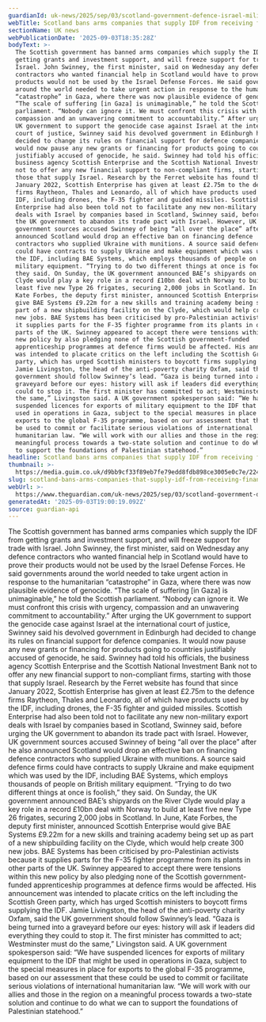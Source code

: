 ```yaml
---
guardianId: uk-news/2025/sep/03/scotland-government-defence-israel-military-gaza
webTitle: Scotland bans arms companies that supply IDF from receiving financial aid
sectionName: UK news
webPublicationDate: '2025-09-03T18:35:28Z'
bodyText: >-
  The Scottish government has banned arms companies which supply the IDF from
  getting grants and investment support, and will freeze support for trade with
  Israel. John Swinney, the first minister, said on Wednesday any defence
  contractors who wanted financial help in Scotland would have to prove their
  products would not be used by the Israel Defense Forces. He said governments
  around the world needed to take urgent action in response to the humanitarian
  “catastrophe” in Gaza, where there was now plausible evidence of genocide.
  “The scale of suffering [in Gaza] is unimaginable,” he told the Scottish
  parliament. “Nobody can ignore it. We must confront this crisis with urgency,
  compassion and an unwavering commitment to accountability.” After urging the
  UK government to support the genocide case against Israel at the international
  court of justice, Swinney said his devolved government in Edinburgh had
  decided to change its rules on financial support for defence companies. It
  would now pause any new grants or financing for products going to countries
  justifiably accused of genocide, he said. Swinney had told his officials, the
  business agency Scottish Enterprise and the Scottish National Investment Bank
  not to offer any new financial support to non-compliant firms, starting with
  those that supply Israel. Research by the Ferret website has found that since
  January 2022, Scottish Enterprise has given at least £2.75m to the defence
  firms Raytheon, Thales and Leonardo, all of which have products used by the
  IDF, including drones, the F-35 fighter and guided missiles. Scottish
  Enterprise had also been told not to facilitate any new non-military export
  deals with Israel by companies based in Scotland, Swinney said, before urging
  the UK government to abandon its trade pact with Israel. However, UK
  government sources accused Swinney of being “all over the place” after he also
  announced Scotland would drop an effective ban on financing defence
  contractors who supplied Ukraine with munitions. A source said defence firms
  could have contracts to supply Ukraine and make equipment which was used by
  the IDF, including BAE Systems, which employs thousands of people on British
  military equipment. “Trying to do two different things at once is foolish,”
  they said. On Sunday, the UK government announced BAE’s shipyards on the River
  Clyde would play a key role in a record £10bn deal with Norway to build at
  least five new Type 26 frigates, securing 2,000 jobs in Scotland. In June,
  Kate Forbes, the deputy first minister, announced Scottish Enterprise would
  give BAE Systems £9.22m for a new skills and training academy being set up as
  part of a new shipbuilding facility on the Clyde, which would help create 300
  new jobs. BAE Systems has been criticised by pro-Palestinian activists because
  it supplies parts for the F-35 fighter programme from its plants in other
  parts of the UK. Swinney appeared to accept there were tensions within this
  new policy by also pledging none of the Scottish government-funded
  apprenticeship programmes at defence firms would be affected. His announcement
  was intended to placate critics on the left including the Scottish Green
  party, which has urged Scottish ministers to boycott firms supplying the IDF.
  Jamie Livingston, the head of the anti-poverty charity Oxfam, said the UK
  government should follow Swinney’s lead. “Gaza is being turned into a
  graveyard before our eyes: history will ask if leaders did everything they
  could to stop it. The first minister has committed to act; Westminster must do
  the same,” Livingston said. A UK government spokesperson said: “We have
  suspended licences for exports of military equipment to the IDF that might be
  used in operations in Gaza, subject to the special measures in place for
  exports to the global F-35 programme, based on our assessment that these could
  be used to commit or facilitate serious violations of international
  humanitarian law. “We will work with our allies and those in the region on a
  meaningful process towards a two-state solution and continue to do what we can
  to support the foundations of Palestinian statehood.”
headline: Scotland bans arms companies that supply IDF from receiving financial aid
thumbnail: >-
  https://media.guim.co.uk/d9bb9cf33f89eb7fe79edd8fdb898ce3005e0c7e/224_0_6146_4917/500.jpg
slug: scotland-bans-arms-companies-that-supply-idf-from-receiving-financial-aid
webUrl: >-
  https://www.theguardian.com/uk-news/2025/sep/03/scotland-government-defence-israel-military-gaza
generatedAt: '2025-09-03T19:00:19.092Z'
source: guardian-api
---
```

The Scottish government has banned arms companies which supply the IDF from getting grants and investment support, and will freeze support for trade with Israel. John Swinney, the first minister, said on Wednesday any defence contractors who wanted financial help in Scotland would have to prove their products would not be used by the Israel Defense Forces. He said governments around the world needed to take urgent action in response to the humanitarian “catastrophe” in Gaza, where there was now plausible evidence of genocide. “The scale of suffering [in Gaza] is unimaginable,” he told the Scottish parliament. “Nobody can ignore it. We must confront this crisis with urgency, compassion and an unwavering commitment to accountability.” After urging the UK government to support the genocide case against Israel at the international court of justice, Swinney said his devolved government in Edinburgh had decided to change its rules on financial support for defence companies. It would now pause any new grants or financing for products going to countries justifiably accused of genocide, he said. Swinney had told his officials, the business agency Scottish Enterprise and the Scottish National Investment Bank not to offer any new financial support to non-compliant firms, starting with those that supply Israel. Research by the Ferret website has found that since January 2022, Scottish Enterprise has given at least £2.75m to the defence firms Raytheon, Thales and Leonardo, all of which have products used by the IDF, including drones, the F-35 fighter and guided missiles. Scottish Enterprise had also been told not to facilitate any new non-military export deals with Israel by companies based in Scotland, Swinney said, before urging the UK government to abandon its trade pact with Israel. However, UK government sources accused Swinney of being “all over the place” after he also announced Scotland would drop an effective ban on financing defence contractors who supplied Ukraine with munitions. A source said defence firms could have contracts to supply Ukraine and make equipment which was used by the IDF, including BAE Systems, which employs thousands of people on British military equipment. “Trying to do two different things at once is foolish,” they said. On Sunday, the UK government announced BAE’s shipyards on the River Clyde would play a key role in a record £10bn deal with Norway to build at least five new Type 26 frigates, securing 2,000 jobs in Scotland. In June, Kate Forbes, the deputy first minister, announced Scottish Enterprise would give BAE Systems £9.22m for a new skills and training academy being set up as part of a new shipbuilding facility on the Clyde, which would help create 300 new jobs. BAE Systems has been criticised by pro-Palestinian activists because it supplies parts for the F-35 fighter programme from its plants in other parts of the UK. Swinney appeared to accept there were tensions within this new policy by also pledging none of the Scottish government-funded apprenticeship programmes at defence firms would be affected. His announcement was intended to placate critics on the left including the Scottish Green party, which has urged Scottish ministers to boycott firms supplying the IDF. Jamie Livingston, the head of the anti-poverty charity Oxfam, said the UK government should follow Swinney’s lead. “Gaza is being turned into a graveyard before our eyes: history will ask if leaders did everything they could to stop it. The first minister has committed to act; Westminster must do the same,” Livingston said. A UK government spokesperson said: “We have suspended licences for exports of military equipment to the IDF that might be used in operations in Gaza, subject to the special measures in place for exports to the global F-35 programme, based on our assessment that these could be used to commit or facilitate serious violations of international humanitarian law. “We will work with our allies and those in the region on a meaningful process towards a two-state solution and continue to do what we can to support the foundations of Palestinian statehood.”
